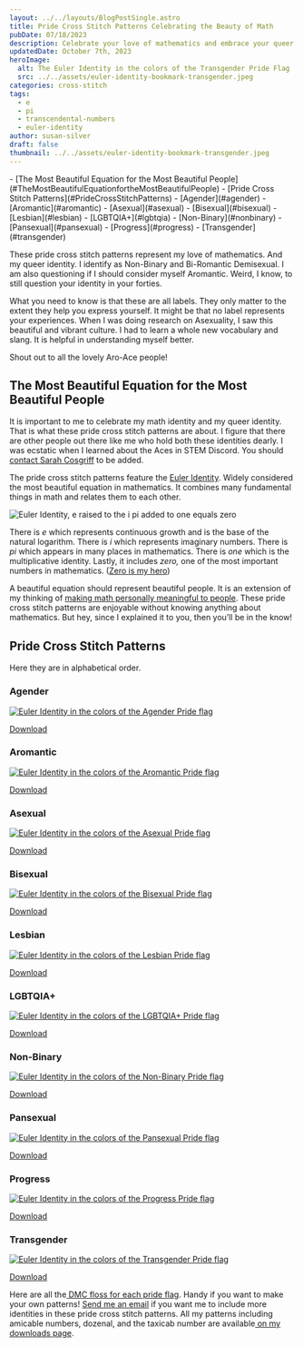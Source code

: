 ```yaml
---
layout: ../../layouts/BlogPostSingle.astro
title: Pride Cross Stitch Patterns Celebrating the Beauty of Math
pubDate: 07/18/2023
description: Celebrate your love of mathematics and embrace your queer identity with these stunning pride cross stitch patterns. Featuring the most beautiful equation in math, the Euler Identity.
updatedDate: October 7th, 2023
heroImage:
  alt: The Euler Identity in the colors of the Transgender Pride Flag
  src: ../../assets/euler-identity-bookmark-transgender.jpeg
categories: cross-stitch
tags:
  - e
  - pi
  - transcendental-numbers
  - euler-identity
author: susan-silver
draft: false
thumbnail: ../../assets/euler-identity-bookmark-transgender.jpeg
---
```



<Toc>
- [The Most Beautiful Equation for the Most Beautiful People](#TheMostBeautifulEquationfortheMostBeautifulPeople)
- [Pride Cross Stitch Patterns](#PrideCrossStitchPatterns)
    - [Agender](#agender)
    - [Aromantic](#aromantic)
    - [Asexual](#asexual)
    - [Bisexual](#bisexual)
    - [Lesbian](#lesbian)
    - [LGBTQIA+](#lgbtqia)
    - [Non-Binary](#nonbinary)
    - [Pansexual](#pansexual)
    - [Progress](#progress)
    - [Transgender](#transgender)
</Toc>

These pride cross stitch patterns represent my love of mathematics. And my queer identity.
 I identify as Non-Binary and Bi-Romantic Demisexual. 
 I am also questioning if I should consider myself Aromantic. 
 Weird, I know, to still question your identity in your forties. 

What you need to know is that these are all labels. They only matter to the extent they help you express yourself. 
It might be that no label represents your experiences. When I was doing research on Asexuality, 
I saw this beautiful and vibrant culture. I had to learn a whole new vocabulary and slang. 
It is helpful in understanding myself better. 

Shout out to all the lovely Aro-Ace people!

<a name='TheMostBeautifulEquationfortheMostBeautifulPeople'></a>

## The Most Beautiful Equation for the Most Beautiful People  

It is important to me to celebrate my math identity and my queer identity.
 That is what these pride cross stitch patterns are about. I figure that there are other people out there like 
 me who hold both these identities dearly. I was ecstatic when I learned about the Aces in STEM Discord. 
 You should [contact Sarah Cosgriff](https://twitter.com/Sarah_Cosgriff) to be added. 

The pride cross stitch patterns feature the [Euler Identity](https://en.wikipedia.org/wiki/Euler%27s_identity).
 Widely considered the most beautiful equation in mathematics. It combines many fundamental things in math and 
 relates them to each other. 

<Image src={identity} alt="Euler Identity, e raised to the i pi added to one equals zero" format="avif" quality="mid" />

There is _e_ which represents continuous growth and is the base of the natural logarithm. 
There is _i_ which represents imaginary numbers. There is _pi_ which appears in many places in mathematics. 
There is _one_ which is the multiplicative identity.
 Lastly, it includes _zero,_ one of the most important numbers in mathematics. ([Zero is my hero](https://www.youtube.com/watch?v=tK9qE81uAGU))

A beautiful equation should represent beautiful people. 
It is an extension of my thinking of
 [making math personally meaningful to people](https://beautyofmathematics.com/a-writers-illicit-love-affair-with-mathematics).
  These pride cross stitch patterns are enjoyable without knowing anything about mathematics. 
  But hey, since I explained it to you, then you’ll be in the know!


## Pride Cross Stitch Patterns <a name='PrideCrossStitchPatterns'></a>

Here they are in alphabetical order. 


### Agender <a name='agender'></a>

[<Image src={agender} alt="Euler Identity in the colors of the Agender Pride flag" format="avif" quality="mid" />](/patterns/Euler-Identity-AGENDER.png)

[Download](/patterns/Euler-Identity-AGENDER.png)

### Aromantic <a name='aromantic'></a>

[<Image src={aromantic} alt="Euler Identity in the colors of the Aromantic Pride flag" format="avif" quality="mid" />](/patterns/Euler-Identity-AROMANTIC.png)

[Download](/patterns/Euler-Identity-AROMANTIC.png)

### Asexual <a name='asexual'></a>

[<Image src={asexual} alt="Euler Identity in the colors of the Asexual Pride flag" format="avif" quality="mid" />](/patterns/Euler-Identity-ASEXUAL.pdf)

[Download](/patterns/Euler-Identity-ASEXUAL.pdf)

### Bisexual <a name='bisexual'></a>

[<Image src={bisexual} alt="Euler Identity in the colors of the Bisexual Pride flag" format="avif" quality="mid" />](/patterns/Euler-Identity-BISEXUAL.pdf)

[Download](/patterns/Euler-Identity-BISEXUAL.pdf)

### Lesbian <a name='lesbian'></a>

[<Image src={lesbian} alt="Euler Identity in the colors of the Lesbian Pride flag" format="avif" quality="mid" />](/patterns/Euler-Identity-LESBIAN.png)

[Download](/patterns/Euler-Identity-LESBIAN.png)

### LGBTQIA+ <a name='lgbtqia'></a>

[<Image src={lgbtqia} alt="Euler Identity in the colors of the LGBTQIA+ Pride flag" format="avif" quality="mid" />](/patterns/Euler-Identity-LGTBQIA.pdf)

[Download](/patterns/Euler-Identity-LGTBQIA.pdf)

### Non-Binary <a name='nonbinary'></a>

[<Image src={nonbinary} alt="Euler Identity in the colors of the Non-Binary Pride flag" format="avif" quality="mid" />](/patterns/Euler-Identity-NB.pdf)

[Download](/patterns/Euler-Identity-NB.pdf)

### Pansexual <a name='pansexual'></a>

[<Image src={pansexual} alt="Euler Identity in the colors of the Pansexual Pride flag" format="avif" quality="mid" />](/patterns/Euler-Identity-PANSEXUAL.pdf)

[Download](/patterns/Euler-Identity-PANSEXUAL.pdf)

### Progress <a name='progress'></a>

[<Image src={progress} alt="Euler Identity in the colors of the Progress Pride flag" format="avif" quality="mid" />](/patterns/Euler-Identity-PROGRESS.png)

[Download](/patterns/Euler-Identity-PROGRESS.png)

### Transgender <a name='transgender'></a>

[<Image src={transgender} alt="Euler Identity in the colors of the Transgender Pride flag" format="avif" quality="mid" />](/patterns/Euler-Identity-TRANSGENDER.png)

[Download](/patterns/Euler-Identity-TRANSGENDER.png)

Here are all the[ DMC floss for each pride flag](https://docs.google.com/spreadsheets/u/1/d/1VlaR--xtVM_5mOkgzyVVm8KGzzqlVTtEncmWvRkqFwI/htmlview?fbclid=IwAR0Jh0MzOk711oRaz4tQ_W7nHDc06WJXB_0iQq97uO4Bzs-yAwLMBT6gvjE). 
Handy if you want to make your own patterns! [Send me an email](mailto:beautyofmathematics@susansilver.net) 
if you want me to include more identities in these pride cross stitch patterns.
 All my patterns including amicable numbers, dozenal, and the taxicab number are available[ on my downloads page](https://beautyofmathematics.com/downloads).